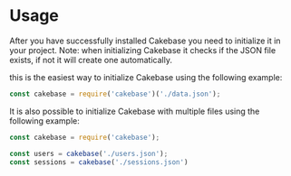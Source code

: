 # Usage

After you have successfully installed Cakebase you need to initialize it in your project.
Note: when initializing Cakebase it checks if the JSON file exists, if not it will create one automatically.


this is the easiest way to initialize Cakebase using the following example:
```javascript
const cakebase = require('cakebase')('./data.json');
```

It is also possible to initialize Cakebase with multiple files using the following example:
```javascript
const cakebase = require('cakebase');

const users = cakebase('./users.json');
const sessions = cakebase('./sessions.json')
```

